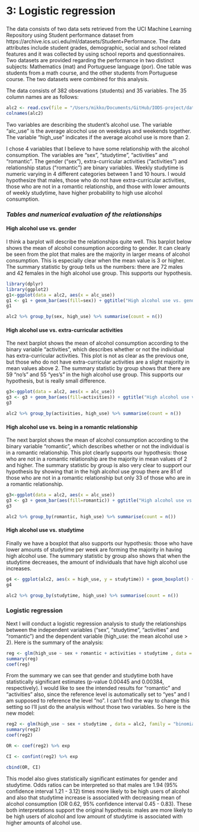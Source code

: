# 3: Logistic regression

### 

The data consists of two data sets retrieved from the UCI Machine Learning Repository using Student performance dataset from https://archive.ics.uci.edu/ml/datasets/Student+Performance. The data attributes include student grades, demographic, social and school related features and it was collected by using school reports and questionnaires. Two datasets are provided regarding the performance in two distinct subjects: Mathematics (mat) and Portuguese language (por). One table was students from a math course, and the other students from Portuguese course. The two datasets were combined for this analysis.

The data consists of 382 obsevations (students) and 35 variables. The 35 column names are as follows:

```r

alc2 <- read.csv(file = "/Users/mikko/Documents/GitHub/IODS-project/data/alc.csv", header = T, sep=",")
colnames(alc2)
```

Two variables are describing the student's alcohol use. The variable "alc_use" is the average alcochol use on weekdays and weekends together. The variable "high_use" indicates if the average alcohol use is more than 2.

I chose 4 variables that I believe to have some relationship with the alcohol consumption. The variables are "sex", "studytime", "activities" and "romantic". The gender ("sex"), extra-curricular activities ("activities") and relationship status ("romantic") are binary variables. Weekly studytime is numeric varying in 4 different categories between 1 and 10 hours. I would hypothesize that males, those who do not have extra-curricular activities, those who are not in a romantic relationship, and those with lower amounts of weekly studytime, have higher probability to high use alcohol consumption. 

### *Tables and numerical evaluation of the relationships*

#### High alcohol use vs. gender

I think a barplot will describe the relationships quite well. This barplot below shows the mean of alcohol consumption according to gender. It can clearly be seen from the plot that males are the majority in larger means of alcohol consumption. This is especially clear when the mean value is 3 or higher. The summary statistic by group tells us the numbers: there are 72 males and 42 females in the high alcohol use group. This supports our hypothesis.


```r
library(dplyr)
library(ggplot2)
g1<-ggplot(data = alc2, aes(x = alc_use))
g1 <- g1 + geom_bar(aes(fill=sex)) + ggtitle("High alcohol use vs. gender")
g1

alc2 %>% group_by(sex, high_use) %>% summarise(count = n())

```



#### High alcohol use vs. extra-curricular activities

The next barplot shows the mean of alcohol consumption according to the binary variable "activities", which describes whether or not the individual has extra-curricular activities. This plot is not as clear as the previous one, but those who do not have extra-curricular activities are a slight majority in mean values above 2. The summary statistic by group shows that there are 59 "no's" and 55 "yes's" in the high alcohol use group. This supports our hypothesis, but is really small difference.

```r
g3<-ggplot(data = alc2, aes(x = alc_use))
g3 <- g3 + geom_bar(aes(fill=activities)) + ggtitle("High alcohol use vs. extra-curricular activities")
g3

alc2 %>% group_by(activities, high_use) %>% summarise(count = n())
```



#### High alcohol use vs. being in a romantic relationship

The next barplot shows the mean of alcohol consumption according to the binary variable "romantic", which describes whether or not the individual is in a romantic relationship. This plot clearly supports our hypothesis: those who are not in a romantic relationship are the majority in mean values of 2 and higher. The summary statistic by group is also very clear to support our hypothesis by showing that in the high alcohol use group there are 81 of those who are not in a romantic relationship but only 33 of those who are in a romantic relationship.

```r
g3<-ggplot(data = alc2, aes(x = alc_use))
g3 <- g3 + geom_bar(aes(fill=romantic)) + ggtitle("High alcohol use vs. being in a romantic relationship")
g3

alc2 %>% group_by(romantic, high_use) %>% summarise(count = n())
```



#### High alcohol use vs. studytime

Finally we have a boxplot that also supports our hypothesis: those who have lower amounts of studytime per week are forming the majority in having high alcohol use. The summary statistic by group also shows that when the studytime decreases, the amount of individuals that have high alcohol use increases.


```r

g4 <- ggplot(alc2, aes(x = high_use, y = studytime)) + geom_boxplot() + ggtitle("High alcohol use vs. studytime")
g4

alc2 %>% group_by(studytime, high_use) %>% summarise(count = n())
```



### Logistic regression

Next I will conduct a logistic regression analysis to study the relationships between the independent variables ("sex", "studytime", "activities" and "romantic") and the dependent variable (high_use: the mean alcohol use > 2). Here is the summary of the analysis:

```r

reg <- glm(high_use ~ sex + romantic + activities + studytime , data = alc2, family = "binomial")
summary(reg)
coef(reg)
```

From the summary we can see that gender and studytime both have statistically significant estimates (p-value 0.00445 and 0.00384, respectively). I would like to see the intended results for "romantic" and "activities" also, since the reference level is automatically set to "yes" and I am supposed to reference the level "no". I can't find the way to change this setting so I'll just do the analysis without those two variables. So here is the new model:

```r

reg2 <- glm(high_use ~ sex + studytime , data = alc2, family = "binomial")
summary(reg2)
coef(reg2)

OR <- coef(reg2) %>% exp

CI <- confint(reg2) %>% exp

cbind(OR, CI)
```

This model also gives statistically significant estimates for gender and studytime. Odds ratios can be interpreted so that males are 1.94 (95% confidence interval 1.21 - 3.12) times more likely to be high users of alcohol and also that studytime increase is associated with decreasing mean of alcohol consumption (OR 0.62, 95% confidence interval 0.45 - 0.83). These both interpretations support the original hypothesis: males are more likely to be high users of alcohol and low amount of studytime is associated with higher amounts of alcohol use.


